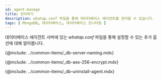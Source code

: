 ```yaml
---
id: agent-manage
title: 관리하기
description: whatap.conf 파일을 통해 데이터베이스 에이전트를 관리할 수 있습니다.
tags: [ MongoDB, 데이터베이스, 데이터베이스 모니터링 ]
---
```


데이터베이스 에이전트 서버에 있는 *whatap.conf* 파일을 통해 설정할 수 있는 추가 옵션에 대해 알아봅니다.

<!-- Postgresql, Oracle 지원 프로세스 모니터링 -->
<!-- {@include: ../common-items/_db-agent-xos-process-monitoring.mdx}-->

<!-- 서버 이름을 임의로 부여해 관리하기 -->
{@include: ../common-items/_db-server-naming.mdx}  

<!-- AES 256 암호화 적용 -->
{@include: ../common-items/_db-aes-256-encrypt.mdx} 

<!-- 에이전트 삭제 -->
{@include: ../common-items/_db-uninstall-agent.mdx}  